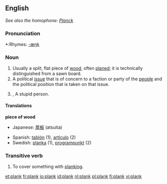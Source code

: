 ==English==
''See also the homophone: [[Planck]]''

===Pronunciation===
*:Rhymes: [[Rhymes:English:-æŋk|-æŋk]]

===Noun===
{{en-noun}}

# Usually a split, flat piece of [[wood]], often [[planed]]; it is technically distinguished from a sawn board.
# A political [[issue]] that is of concern to a faction or party of the [[people]] and the political position that is taken on that issue.
# {{British}},{{slang}} A stupid person.

====Translations====
'''piece of wood'''
{{top}}
*Japanese: [[厚板]] (atsuita)
{{mid}}
*Spanish: [[tablón]] (1), [[artículo]] (2)
*Swedish: [[planka]] (1), [[programpunkt]] (2)
{{bottom}}

===Transitive verb===
{{en-verb}}

# To cover something with [[planking]].

[[et:plank]]
[[fr:plank]]
[[io:plank]]
[[id:plank]]
[[nl:plank]]
[[pl:plank]]
[[fi:plank]]
[[vi:plank]]